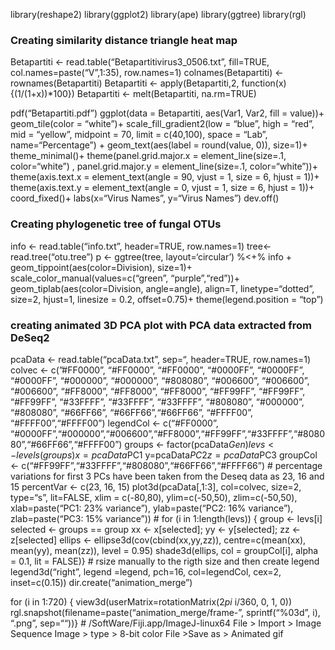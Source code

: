 library(reshape2)
library(ggplot2)
library(ape)
library(ggtree)
library(rgl)

### Creating similarity distance triangle heat map
Betapartiti <- read.table("Betapartitivirus3_0506.txt", fill=TRUE, col.names=paste("V",1:35), row.names=1)
colnames(Betapartiti) <- rownames(Betapartiti)
Betapartiti <- apply(Betapartiti,2, function(x){(1/(1+x))*100})
Betapartiti <- melt(Betapartiti, na.rm=TRUE)

pdf("Betapartiti.pdf")
ggplot(data = Betapartiti, aes(Var1, Var2, fill = value))+
geom_tile(color = "white")+
scale_fill_gradient2(low = "blue", high = "red", mid = "yellow",
midpoint = 70, limit = c(40,100), space = "Lab",
name="Percentage\nSimilarity") +
geom_text(aes(label = round(value, 0)), size=1)+
theme_minimal()+
theme(panel.grid.major.x = element_line(size=.1, color="white") , panel.grid.major.y = element_line(size=.1, color="white"))+
theme(axis.text.x = element_text(angle = 90, vjust = 1,
size = 6, hjust = 1))+
theme(axis.text.y = element_text(angle = 0, vjust = 1,
size = 6, hjust = 1))+
coord_fixed()+
labs(x="Virus Names", y="Virus Names")
dev.off()

### Creating phylogenetic tree of fungal OTUs
info <- read.table("info.txt", header=TRUE, row.names=1)
tree<-read.tree("otu.tree")
p <- ggtree(tree, layout='circular') %<+% info +
geom_tippoint(aes(color=Division), size=1)+
scale_color_manual(values=c("green", "purple","red"))+
geom_tiplab(aes(color=Division, angle=angle), align=T, linetype="dotted", size=2, hjust=1, linesize = 0.2, offset=0.75)+
theme(legend.position = "top")

### creating animated 3D PCA plot with PCA data extracted from DeSeq2
pcaData <- read.table("pcaData.txt", sep="\t", header=TRUE, row.names=1)
colvec <- c("#FF0000", "#FF0000", "#FF0000", "#0000FF", "#0000FF", "#0000FF", "#000000", "#000000", "#808080", "#006600", "#006600", "#006600", "#FF8000", "#FF8000", "#FF8000", "#FF99FF", "#FF99FF", "#FF99FF", "#33FFFF", "#33FFFF", "#33FFFF", "#808080", "#000000", "#808080", "#66FF66", "#66FF66","#66FF66", "#FFFF00", "#FFFF00","#FFFF00")
legendCol <- c("#FF0000", "#0000FF","#000000","#006600","#FF8000","#FF99FF","#33FFFF","#808080","#66FF66","#FFFF00")
groups <- factor(pcaData$Gen)
levs <- levels(groups)
x=pcaData$PC1
y=pcaData$PC2
z=pcaData$PC3
groupCol <- c("#FF99FF","#33FFFF","#808080","#66FF66","#FFFF66")
# percentage variations for first 3 PCs have been taken from the Deseq data as 23, 16 and 15
percentVar <- c(23, 16, 15)
plot3d(pcaData[,1:3], col=colvec, size=2, type="s", lit=FALSE, xlim = c(-80,80), ylim=c(-50,50), zlim=c(-50,50), xlab=paste("PC1: 23% variance"), ylab=paste("PC2: 16% variance"), zlab=paste("PC3: 15% variance"))
#
for (i in 1:length(levs)) {
    group <- levs[i]
    selected <- groups == group
    xx <- x[selected]; yy <- y[selected]; zz <- z[selected]
    ellips <- ellipse3d(cov(cbind(xx,yy,zz)),
              centre=c(mean(xx), mean(yy), mean(zz)), level = 0.95)
    shade3d(ellips, col = groupCol[i], alpha = 0.1, lit = FALSE)}
# rsize manually to the rigth size and then create legend
legend3d("right", legend =legend, pch=16, col=legendCol, cex=2, inset=c(0.15))
dir.create("animation_merge")

for (i in 1:720) {
  view3d(userMatrix=rotationMatrix(2*pi * i/360, 0, 1, 0))
  rgl.snapshot(filename=paste("animation_merge/frame-",
                              sprintf("%03d", i), ".png", sep=""))}
# 
/SoftWare/Fiji.app/ImageJ-linux64
File > Import > Image Sequence
Image > type > 8-bit color
File >Save as > Animated gif

### 


